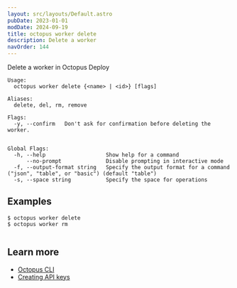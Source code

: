 ```yaml
---
layout: src/layouts/Default.astro
pubDate: 2023-01-01
modDate: 2024-09-19
title: octopus worker delete
description: Delete a worker
navOrder: 144
---
```


Delete a worker in Octopus Deploy

```
Usage:
  octopus worker delete {<name> | <id>} [flags]

Aliases:
  delete, del, rm, remove

Flags:
  -y, --confirm   Don't ask for confirmation before deleting the worker.


Global Flags:
  -h, --help                   Show help for a command
      --no-prompt              Disable prompting in interactive mode
  -f, --output-format string   Specify the output format for a command ("json", "table", or "basic") (default "table")
  -s, --space string           Specify the space for operations

```

## Examples

<SamplesInstance />

```
$ octopus worker delete
$ octopus worker rm


```

## Learn more

- [Octopus CLI](/docs/octopus-rest-api/cli)
- [Creating API keys](/docs/octopus-rest-api/how-to-create-an-api-key)